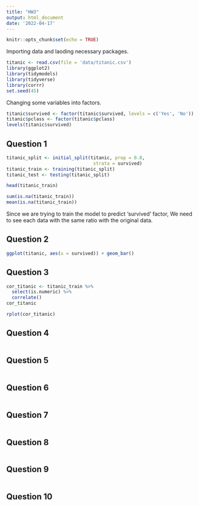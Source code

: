 ```yaml
---
title: "HW3"
output: html_document
date: '2022-04-17'
---
```


```r
knitr::opts_chunk$set(echo = TRUE)
```

Importing data and laoding necessary packages.
```r
titanic <- read.csv(file = 'data/titanic.csv')
library(ggplot2)
library(tidymodels)
library(tidyverse)
library(corrr)
set.seed(45)
```

Changing some variables into factors.
```r
titanic$survived <- factor(titanic$survived, levels = c('Yes', 'No'))
titanic$pclass <- factor(titanic$pclass)
levels(titanic$survived)
```


## Question 1

```r
titanic_split <- initial_split(titanic, prop = 0.8,
                                strata = survived)
titanic_train <- training(titanic_split)
titanic_test <- testing(titanic_split)
```

```r
head(titanic_train)
```

```r
sum(is.na(titanic_train))
mean(is.na(titanic_train))
```


Since we are trying to train the model to predict 'survived' factor, We need to see each data with the same ratio with the original data.

## Question 2

```r
ggplot(titanic, aes(x = survived)) + geom_bar()
```


## Question 3
```r
cor_titanic <- titanic_train %>%
  select(is.numeric) %>%
  correlate()
cor_titanic
```

```r
rplot(cor_titanic)
```



## Question 4

```r

```


## Question 5

```r

```


## Question 6

```r

```


## Question 7

```r

```


## Question 8

```r

```


## Question 9

```r

```


## Question 10

```r

```

